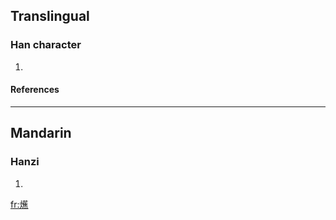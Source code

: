 ==Translingual==
===Han character===
{{Han char|rn=86|rad=火|as=16|sn=20|four=|canj=火廿人火 (FTOF)}}
# {{defn|Han|sort=火16}}
====References====
{{Han ref|kx=0686.340|dkj=19569|dj=1099.190|hdz=32246.160|uh=7211|ud=29201}}

----
==Mandarin==
===Hanzi===
{{cmn-hanzi|pin=[[jué]] ([[jue2]])|wg=chüeh<sup>2</sup>}}
# {{defn|Mandarin}}

[[fr:爑]]
